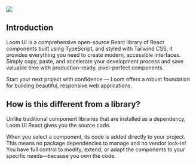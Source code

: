 
<Meta title='Introduction' />

<img src='/Loom-ui-brand.png' className='w-sm mx-auto mb-5' />

## Introduction

Loom UI is a comprehensive open-source React library of React components built using TypeScript, and styled with Tailwind CSS, it provides everything you need to create modern, accessible interfaces.
Simply copy, paste, and accelerate your development process and save valuable time with production-ready, pixel-perfect components.

Start your next project with confidence — Loom offers a robust foundation for building beautiful, responsive web applications.

## How is this different from a library?

Unlike traditional component libraries that are installed as a dependency, Loom UI React gives you the source code.

When you select a component, its code is added directly to your project. This means no package dependencies to manage and no vendor lock-in! You have full control to modify, extend, or adapt the components to your specific needs—because you own the code.
